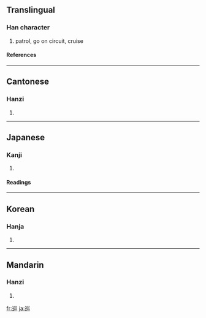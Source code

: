 {{see|廵}}

==Translingual==
===Han character===
{{Han char|rn=47|rad=巛|as=04|sn=7|four=3230<sub>3</sub>|canj=卜女女女 (YVVV)}}
# patrol, go on circuit, cruise
====References====
{{Han ref|kx=0324.110|dkj=08680|dj=0624.170|hdz=63817.090|uh=5DE1|ud=24033|bh=A8B5|bd=43189}}
----
==Cantonese==
===Hanzi===
{{yue-hanzi|jyut=|y=cheun4}}
# {{defn|Cantonese}}
----
==Japanese==
===Kanji===
{{ja-kanji|grade=c|rs=巛04}}
# {{defn|Japanese}} 
====Readings====
{{ja-readings|on=[[じゅん]] (jun)|kun=[[めぐる]] (meguru)}}
----
==Korean==
===Hanja===
{{ko-hanja|hangeul=순|rv=sun|mr=sun}}
# {{defn|Korean}}
----
==Mandarin==
===Hanzi===
{{cmn-hanzi|pin=[[xún]] ([[xun2]])|wg=hsün<sup>2</sup>}}
# {{defn|Mandarin}}

[[fr:巡]]
[[ja:巡]]